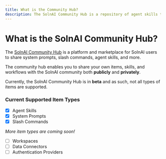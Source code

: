```yaml
---
title: What is the Community Hub?
description: The SolnAI Community Hub is a repository of agent skills that can be used in SolnAI.
---
```



# What is the SolnAI Community Hub?

The [SolnAI Community Hub](https://hub.SolnAI.com) is a platform and marketplace for SolnAI users to share system prompts, slash commands, agent skills, and more.

The community hub enables you to share your own items, skills, and workflows with the SolnAI community both **publicly** and **privately**.

Currently, the SolnAI Community Hub is in **beta** and as such, not all types of items are supported.

### Current Supported Item Types

- [x] Agent Skills
- [x] System Prompts
- [x] Slash Commands

_More item types are coming soon!_

- [ ] Workspaces
- [ ] Data Connectors
- [ ] Authentication Providers
